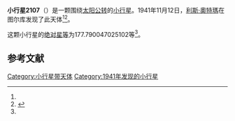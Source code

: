 {{Infobox planet
| bgcolour = #FFFFC0
| name = 2107 Ilmari
| symbol = 
| image = 
| caption = 
| discovery = yes
| discovery_ref = 
| discoverer = [[利斯·奧特瑪|利斯·奧特瑪]]
| discovery_site = [[图尔库|图尔库]] 
| discovered = 1941年11月12日
| designations = yes
| mp_name = 
| named_after = 
| alt_names = 1941 VA/ 1948 LJ / 1966 RD / 1975 VA3 / 2004 RO344
| mp_category = [[主带小行星|主带小行星]]
| orbit_ref = <ref name="a">[http://ssd.jpl.nasa.gov/sbdb.cgi?sstr=2107 2107 Ilmari] {{Wayback|url=http://ssd.jpl.nasa.gov/sbdb.cgi?sstr=2107 |date=20200820011411 }}，小行星數據庫瀏覽器（JPL Small-Body Database Browser）－[[美国国家航空航天局|美国国家航空航天局]]喷气推进实验室</ref>
| epoch = 2456400.5 (2013年4月18日更新)
| aphelion = {{convert|2.82880192448662|AU|km|3|abbr=on|lk=out}}
| perihelion = {{convert|2.425135690486569|AU|km|3|abbr=on}}
| semimajor = {{convert|2.626968807486594|AU|km|3|abbr=on}}
| eccentricity = 0.076831181
| period = 1555.180496 [[日|日]]<br />4.26[[儒略年|儒略年]]
| avg_speed = 
| inclination = 8.821207446402067
| asc_node = 221.3575151556622
| mean_anomaly = 
| arg_peri = 177.790047025102
| satellites = 
| physical_characteristics = yes
| dimensions = 
| mass = 
| density = 
| surface_grav = 
| escape_velocity = 
| sidereal_day = 
| axial_tilt = 
| pole_ecliptic_lat = 
| pole_ecliptic_lon = 
| albedo = 
| temperatures= 
| temp_name1 = 
| mean_temp_1 = 
| max_temp_1 = 
| temp_name2 = 
| max_temp_2 = 
| spectral_type = 
| abs_magnitude = 177.790047025102
}}

'''小行星2107'''（{{lang-en|2107 Ilmari}}）是一颗围绕[[太阳|太阳]][[公转|公转]]的[[小行星|小行星]]。1941年11月12日，[[利斯·奧特瑪|利斯·奧特瑪]]在图尔库发现了此天体<ref name="a" /><ref>{{cite news|title=小行星列表|url=http://cfa-www.harvard.edu/iau/lists/NumberedMPs.txt|accessdate=2013-07-08|newspaper=哈佛大学|archive-date=2008-05-17|archive-url=https://web.archive.org/web/20080517010638/http://cfa-www.harvard.edu/iau/lists/NumberedMPs.txt|dead-url=no}}</ref>。

这颗小行星的[[绝对星等|绝对星等]]为177.790047025102等<ref name="a" />。

==参考文献==
{{reflist}}
{{Minor Planet Number|[[小行星2106|小行星2106]]|[[小行星2108|小行星2108]]}}

{{小天体}}

[[Category:小行星带天体|Category:小行星带天体]]
[[Category:1941年发现的小行星|Category:1941年发现的小行星]]

{{asteroid-stub}}